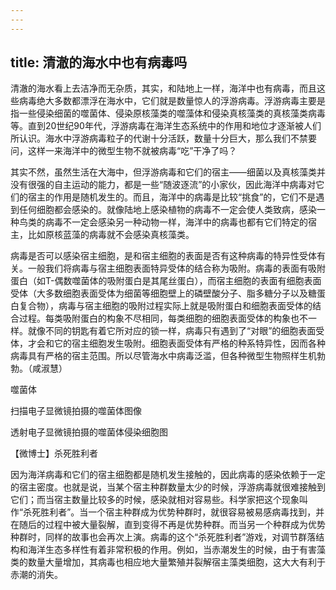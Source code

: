 ```yaml
---
---
---
```

title: 清澈的海水中也有病毒吗
---




清澈的海水看上去洁净而无杂质，其实，和陆地上一样，海洋中也有病毒，而且这些病毒绝大多数都漂浮在海水中，它们就是数量惊人的浮游病毒。浮游病毒主要是指一些侵染细菌的噬菌体、侵染原核藻类的噬藻体和侵染真核藻类的真核藻类病毒等。直到20世纪90年代，浮游病毒在海洋生态系统中的作用和地位才逐渐被人们所认识。海水中浮游病毒粒子的代谢十分活跃，数量十分巨大，那么我们不禁要问，这样一来海洋中的微型生物不就被病毒“吃”干净了吗？

其实不然，虽然生活在大海中，但浮游病毒和它们的宿主——细菌以及真核藻类并没有很强的自主运动的能力，都是一些“随波逐流”的小家伙，因此海洋中病毒对它们的宿主的作用是随机发生的。而且，海洋中的病毒是比较“挑食”的，它们不是遇到任何细胞都会感染的。就像陆地上感染植物的病毒不一定会使人类致病，感染一种鸟类的病毒不一定会感染另一种动物一样，海洋中的病毒也都有它们特定的宿主，比如原核蓝藻的病毒就不会感染真核藻类。

病毒是否可以感染宿主细胞，是和宿主细胞的表面是否有这种病毒的特异性受体有关。一般我们将病毒与宿主细胞表面特异受体的结合称为吸附。病毒的表面有吸附蛋白（如T-偶数噬菌体的吸附蛋白是其尾丝蛋白），而宿主细胞的表面有细胞表面受体（大多数细胞表面受体为细菌等细胞壁上的磷壁酸分子、脂多糖分子以及糖蛋白复合物），病毒与宿主细胞的吸附过程实际上就是吸附蛋白和细胞表面受体的结合过程。每类吸附蛋白的构象不尽相同，每类细胞的细胞表面受体的构象也不一样。就像不同的钥匙有着它所对应的锁一样，病毒只有遇到了“对眼”的细胞表面受体，才会和它的宿主细胞发生吸附。细胞表面受体有严格的种系特异性，因而各种病毒具有严格的宿主范围。所以尽管海水中病毒泛滥，但各种微型生物照样生机勃勃。（咸淑慧）

噬菌体



扫描电子显微镜拍摄的噬菌体图像



透射电子显微镜拍摄的噬菌体侵染细胞图





【微博士】杀死胜利者

因为海洋病毒和它们的宿主细胞都是随机发生接触的，因此病毒的感染依赖于一定的宿主密度。也就是说，当某个宿主种群数量太少的时候，浮游病毒就很难接触到它们；而当宿主数量比较多的时候，感染就相对容易些。科学家把这个现象叫作“杀死胜利者”。当一个宿主种群成为优势种群时，就很容易被易感病毒找到，并在随后的过程中被大量裂解，直到变得不再是优势种群。而当另一个种群成为优势种群时，同样的故事也会再次上演。病毒的这个“杀死胜利者”游戏，对调节群落结构和海洋生态多样性有着非常积极的作用。例如，当赤潮发生的时候，由于有害藻类的数量大量增加，其病毒也相应地大量繁殖并裂解宿主藻类细胞，这大大有利于赤潮的消失。